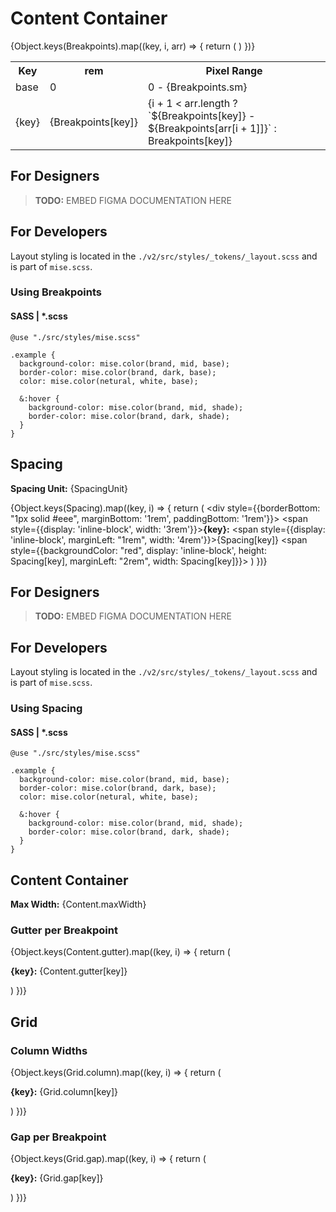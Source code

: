 
<Meta
  title="Tokens/Layout/Content Container"
  parameters={{...tokenParams}}
/>

# Content Container

<table style={{textAlign: "left", width: "100%"}}>
  <tr>
    <th>Key</th>
    <th>rem</th>
    <th>Pixel Range</th>
  </tr>
  <tr>
    <td>base</td>
    <td>0</td>
    <td>0 - {Breakpoints.sm}</td>
  </tr>
  {Object.keys(Breakpoints).map((key, i, arr) => {
    return (
      <tr>
        <td>
          {key}
        </td>
        <td>
          {Breakpoints[key]}
        </td>
        <td>
          {i + 1 < arr.length ? `${Breakpoints[key]} - ${Breakpoints[arr[i + 1]]}` :  Breakpoints[key]}
        </td>
      </tr>
    )
  })}
</table>

## For Designers

> **TODO:** EMBED FIGMA DOCUMENTATION HERE

## For Developers

Layout styling is located in the `./v2/src/styles/_tokens/_layout.scss` and is part of `mise.scss`.

### Using Breakpoints

#### SASS | *.scss

```
@use "./src/styles/mise.scss"

.example {
  background-color: mise.color(brand, mid, base);
  border-color: mise.color(brand, dark, base);
  color: mise.color(netural, white, base);

  &:hover {
    background-color: mise.color(brand, mid, shade);
    border-color: mise.color(brand, dark, shade);
  }
}
```

## Spacing

**Spacing Unit:** {SpacingUnit}

{Object.keys(Spacing).map((key, i) => {
  return (
    <div style={{borderBottom: "1px solid #eee", marginBottom: '1rem', paddingBottom: '1rem'}}>
      <span style={{display: 'inline-block', width: '3rem'}}><strong>{key}:</strong></span>
      <span style={{display: 'inline-block', marginLeft: "1rem", width: '4rem'}}>{Spacing[key]}</span>
      <span style={{backgroundColor: "red", display: 'inline-block', height: Spacing[key], marginLeft: "2rem", width: Spacing[key]}}></span>
    </div>
  )
})}

## For Designers

> **TODO:** EMBED FIGMA DOCUMENTATION HERE

## For Developers

Layout styling is located in the `./v2/src/styles/_tokens/_layout.scss` and is part of `mise.scss`.

### Using Spacing

#### SASS | *.scss

```
@use "./src/styles/mise.scss"

.example {
  background-color: mise.color(brand, mid, base);
  border-color: mise.color(brand, dark, base);
  color: mise.color(netural, white, base);

  &:hover {
    background-color: mise.color(brand, mid, shade);
    border-color: mise.color(brand, dark, shade);
  }
}
```
## Content Container

**Max Width:** {Content.maxWidth}

### Gutter per Breakpoint

{Object.keys(Content.gutter).map((key, i) => {
  return (
    <p>
      <strong>{key}:</strong> {Content.gutter[key]}
    </p>
  )
})}

## Grid

### Column Widths

{Object.keys(Grid.column).map((key, i) => {
  return (
    <p>
      <strong>{key}:</strong> {Grid.column[key]}
    </p>
  )
})}

### Gap per Breakpoint

{Object.keys(Grid.gap).map((key, i) => {
  return (
    <p>
      <strong>{key}:</strong> {Grid.gap[key]}
    </p>
  )
})}